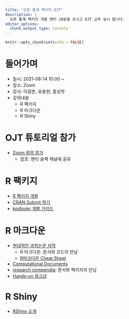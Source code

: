 ```yaml
---
title: "오픈 통계 팩키지 OJT"
description: |
  오픈 통계 팩키지 개발 멘티 10분을 모시고 OJT 교육 실시 합니다.
editor_options: 
  chunk_output_type: console
---
```


```r
knitr::opts_chunk$set(echo = FALSE)
```

# 들어가며 {#intro}

- 일시: 2021-08-14 10:00 ~
- 장소: Zoom
- 강사: 이광춘, 유충현, 홍성학
- 강의내용
    - R 팩키지
    - R 마크다운
    - R Shiny

# OJT 튜토리얼 참가

- [Zoom 회의 참가](https://yonsei.zoom.us/j/82629611307?pwd=ODdPU2o2OHdMVVRDaDZBVE94bTdjdz09)
    - 암호: 멘티 슬랙 채널에 공유

# R 팩키지 {#pkg}
- [R 팩키지 개발](https://choonghyunryu.github.io/intro_package/Rpackage.html)
- [CRAN Submit 하기](https://choonghyunryu.github.io/intro_package/submit.html)
- [kodlookr 개발 가이드](https://choonghyunryu.github.io/about_package)  

# R 마크다운 {#rmarkdown}

- [현대적인 과학논문 저작](http://statkclee.github.io/modern-scientific-authoring/index-kr.html)
    - R 마크다운: 문서와 코드의 만남
    - [R마크다운 Cheat Sheet](https://statkclee.github.io/comp_document/rmarkdown-in-production.html)
- [Computational Documents](https://statkclee.github.io/comp_document/cd-netlify.html)
- [research compendia](https://statkclee.github.io/comp_document/cd_compendium.html): 문서와 팩키지의 만남
- [Hands-on 워크샵](https://festa.io/events/1726)

# R Shiny {#shiny}

- [RShiny 소개](https://aidenhong.com/presentations/shiny-introduction/shiny-introduction.html#1)
